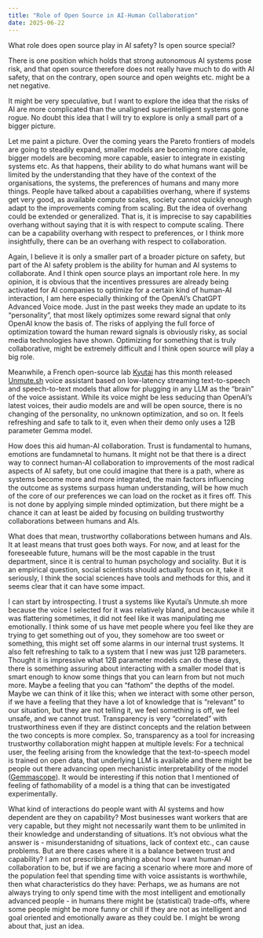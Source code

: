 ```yaml
---
title: "Role of Open Source in AI-Human Collaboration"
date: 2025-06-22
---
```


What role does open source play in AI safety? Is open source special?

There is one position which holds that strong autonomous AI systems pose risk, and that open source therefore does not really have much to do with AI safety, that on the contrary, open source and open weights etc. might be a net negative.

It might be very speculative, but I want to explore the idea that the risks of AI are more complicated than the unaligned superintelligent systems gone rogue. No doubt this idea that I will try to explore is only a small part of a bigger picture.

Let me paint a picture. Over the coming years the Pareto frontiers of models are going to steadily expand, smaller models are becoming more capable, bigger models are becoming more capable, easier to integrate in existing systems etc. As that happens, their ability to do what humans want will be limited by the understanding that they have of the context of the organisations, the systems, the preferences of humans and many more things. People have talked about a capabilities overhang, where if systems get very good, as available compute scales, society cannot quickly enough adapt to the improvements coming from scaling. But the idea of overhang could be extended or generalized. That is, it is imprecise to say capabilities overhang without saying that it is with respect to compute scaling. There can be a capability overhang with respect to preferences, or I think more insightfully, there can be an overhang with respect to collaboration.

Again, I believe it is only a smaller part of a broader picture on safety, but part of the AI safety problem is the ability for human and AI systems to collaborate. And I think open source plays an important role here. In my opinion, it is obvious that the incentives pressures are already being activated for AI companies to optimize for a certain kind of human-AI interaction, I am here especially thinking of the OpenAI's ChatGPT Advanced Voice mode. Just in the past weeks they made an update to its "personality", that most likely optimizes some reward signal that only OpenAI know the basis of. The risks of applying the full force of optimization toward the human reward signals is obviously risky, as social media technologies have shown. Optimizing for something that is truly collaborative, might be extremely difficult and I think open source will play a big role.

Meanwhile, a French open-source lab [Kyutai](https://kyutai.org/) has this month released [Unmute.sh](https://unmute.sh/) voice assistant based on low-latency streaming text-to-speech and speech-to-text models that allow for plugging in any LLM as the "brain" of the voice assistant. While its voice might be less seducing than OpenAI's latest voices, their audio models are and will be open source, there is no changing of the personality, no unknown optimization, and so on. It feels refreshing and safe to talk to it, even when their demo only uses a 12B parameter Gemma model.

How does this aid human-AI collaboration. Trust is fundamental to humans, emotions are fundamnetal to humans. It might not be that there is a direct way to connect human-AI collaboration to improvements of the most radical aspects of AI safety, but one could imagine that there is a path, where as systems become more and more integrated, the main factors influencing the outcome as systems surpass human understanding, will be how much of the core of our preferences we can load on the rocket as it fires off. This is not done by applying simple minded optimization, but there might be a chance it can at least be aided by focusing on building trustworthy collaborations between humans and AIs.

What does that mean, trustworthy collaborations between humans and AIs. It at least means that trust goes both ways. For now, and at least for the foreseeable future, humans will be the most capable in the trust department, since it is central to human psychology and sociality. But it is an empirical question, social scientists should actually focus on it, take it seriously, I think the social sciences have tools and methods for this, and it seems clear that it can have some impact.

I can start by introspecting. I trust a systems like Kyutai's Unmute.sh more because the voice I selected for it was relatively bland, and because while it was flattering sometimes, it did not feel like it was manipulating me emotionally. I think some of us have met people where you feel like they are trying to get something out of you, they somehow are too sweet or something, this might set off some alarms in our internal trust systems. It also felt refreshing to talk to a system that I new was just 12B parameters. Thought it is impressive what 12B parameter models can do these days, there is something assuring about interacting with a smaller model that is smart enough to know some things that you can learn from but not much more. Maybe a feeling that you can "fathom" the depths of the model. Maybe we can think of it like this; when we interact with some other person, if we have a feeling that they have a lot of knowledge that is "relevant" to our situation, but they are not telling it, we feel something is off, we feel unsafe, and we cannot trust. Transparency is very "correlated" with trustworthiness even if they are distinct concepts and the relation between the two concepts is more complex. So, transparency as a tool for increasing trustworthy collaboration might happen at multiple levels: For a technical user, the feeling arising from the knowledge that the text-to-speech model is trained on open data, that underlying LLM is available and there might be people out there advancing open mechanistic interpretability of the model ([Gemmascope](https://www.neuronpedia.org/gemma-scope)). It would be interesting if this notion that I mentioned of feeling of fathomability of a model is a thing that can be investigated experimentally.

What kind of interactions do people want with AI systems and how dependent are they on capability? Most businesses want workers that are very capable, but they might not necessarily want them to be unlimited in their knowledge and understanding of situations. It's not obvious what the answer is - misunderstanidng of situations, lack of context etc., can cause problems. But are there cases where it is a balance between trust and capability? I am not prescribing anything about how I want human-AI collaboration to be, but if we are facing a scenario where more and more of the population feel that spending time with voice assistants is worthwhile, then what characteristics do they have: Perhaps, we as humans are not always trying to only spend time with the most intelligent and emotionally advanced people - in humans there might be (statistical) trade-offs, where some people might be more funny or chill if they are not as intelligent and goal oriented and emotionally aware as they could be. I might be wrong about that, just an idea.